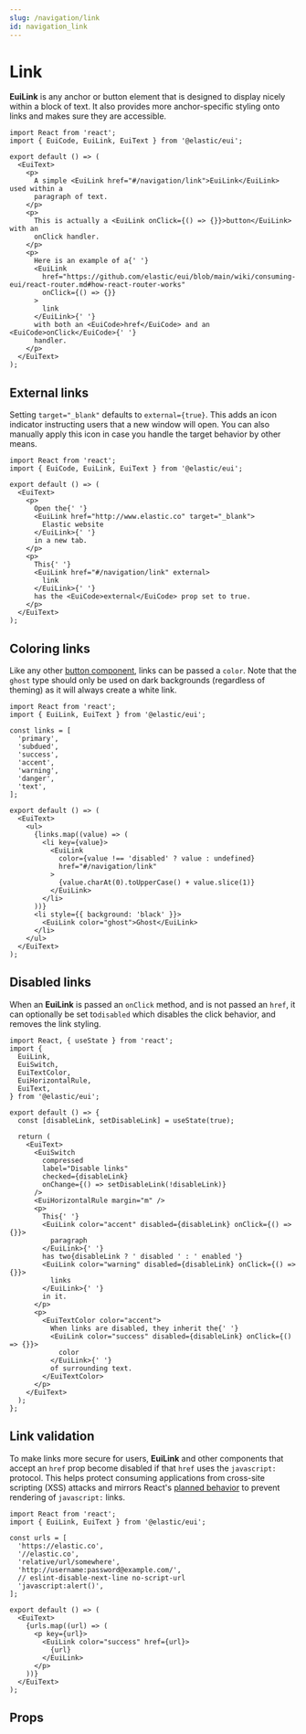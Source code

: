 ```yaml
---
slug: /navigation/link
id: navigation_link
---
```


# Link

**EuiLink** is any anchor or button element that is designed to display nicely within a block of text. It also provides more anchor-specific styling onto links and makes sure they are accessible.

```tsx interactive
import React from 'react';
import { EuiCode, EuiLink, EuiText } from '@elastic/eui';

export default () => (
  <EuiText>
    <p>
      A simple <EuiLink href="#/navigation/link">EuiLink</EuiLink> used within a
      paragraph of text.
    </p>
    <p>
      This is actually a <EuiLink onClick={() => {}}>button</EuiLink> with an
      onClick handler.
    </p>
    <p>
      Here is an example of a{' '}
      <EuiLink
        href="https://github.com/elastic/eui/blob/main/wiki/consuming-eui/react-router.md#how-react-router-works"
        onClick={() => {}}
      >
        link
      </EuiLink>{' '}
      with both an <EuiCode>href</EuiCode> and an <EuiCode>onClick</EuiCode>{' '}
      handler.
    </p>
  </EuiText>
);
```

## External links

Setting `target="_blank"` defaults to `external={true}`. This adds an icon indicator instructing users that a new window will open. You can also manually apply this icon in case you handle the target behavior by other means.

```tsx interactive
import React from 'react';
import { EuiCode, EuiLink, EuiText } from '@elastic/eui';

export default () => (
  <EuiText>
    <p>
      Open the{' '}
      <EuiLink href="http://www.elastic.co" target="_blank">
        Elastic website
      </EuiLink>{' '}
      in a new tab.
    </p>
    <p>
      This{' '}
      <EuiLink href="#/navigation/link" external>
        link
      </EuiLink>{' '}
      has the <EuiCode>external</EuiCode> prop set to true.
    </p>
  </EuiText>
);
```

## Coloring links

Like any other [button component](./button/button_basic.mdx), links can be passed a `color`. Note that the `ghost` type should only be used on dark backgrounds (regardless of theming) as it will always create a white link.

```tsx interactive
import React from 'react';
import { EuiLink, EuiText } from '@elastic/eui';

const links = [
  'primary',
  'subdued',
  'success',
  'accent',
  'warning',
  'danger',
  'text',
];

export default () => (
  <EuiText>
    <ul>
      {links.map((value) => (
        <li key={value}>
          <EuiLink
            color={value !== 'disabled' ? value : undefined}
            href="#/navigation/link"
          >
            {value.charAt(0).toUpperCase() + value.slice(1)}
          </EuiLink>
        </li>
      ))}
      <li style={{ background: 'black' }}>
        <EuiLink color="ghost">Ghost</EuiLink>
      </li>
    </ul>
  </EuiText>
);
```

## Disabled links

When an **EuiLink** is passed an `onClick` method, and is not passed an `href`, it can optionally be set to`disabled` which disables the click behavior, and removes the link styling.

```tsx interactive
import React, { useState } from 'react';
import {
  EuiLink,
  EuiSwitch,
  EuiTextColor,
  EuiHorizontalRule,
  EuiText,
} from '@elastic/eui';

export default () => {
  const [disableLink, setDisableLink] = useState(true);

  return (
    <EuiText>
      <EuiSwitch
        compressed
        label="Disable links"
        checked={disableLink}
        onChange={() => setDisableLink(!disableLink)}
      />
      <EuiHorizontalRule margin="m" />
      <p>
        This{' '}
        <EuiLink color="accent" disabled={disableLink} onClick={() => {}}>
          paragraph
        </EuiLink>{' '}
        has two{disableLink ? ' disabled ' : ' enabled '}
        <EuiLink color="warning" disabled={disableLink} onClick={() => {}}>
          links
        </EuiLink>{' '}
        in it.
      </p>
      <p>
        <EuiTextColor color="accent">
          When links are disabled, they inherit the{' '}
          <EuiLink color="success" disabled={disableLink} onClick={() => {}}>
            color
          </EuiLink>{' '}
          of surrounding text.
        </EuiTextColor>
      </p>
    </EuiText>
  );
};
```

## Link validation

To make links more secure for users, **EuiLink** and other components that accept an `href` prop become disabled if that `href` uses the `javascript:` protocol. This helps protect consuming applications from cross-site scripting (XSS) attacks and mirrors React's [planned behavior](https://github.com/facebook/react/blob/940f48b999a3131e77b2545bd7ae252ef27ae6d1/packages/react-dom/src/shared/sanitizeURL.js#L37) to prevent rendering of `javascript:` links.

```tsx interactive
import React from 'react';
import { EuiLink, EuiText } from '@elastic/eui';

const urls = [
  'https://elastic.co',
  '//elastic.co',
  'relative/url/somewhere',
  'http://username:password@example.com/',
  // eslint-disable-next-line no-script-url
  'javascript:alert()',
];

export default () => (
  <EuiText>
    {urls.map((url) => (
      <p key={url}>
        <EuiLink color="success" href={url}>
          {url}
        </EuiLink>
      </p>
    ))}
  </EuiText>
);
```

## Props


<PropTable definition={docgen.EuiLink} />
